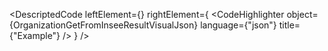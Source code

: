 
<DescriptedCode
  leftElement={<OrganizationGetFromInseeResultDesc />}
  rightElement={
    <CodeHighlighter
      object={OrganizationGetFromInseeResultVisualJson}
      language={"json"}
      title={"Example"}
    />
  }
/>
